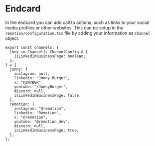 # Endcard

In the endcard you can add call to actions, such as links to your social media profiles or other websites.
This can be setup in the `remotion/configuration.tsx` file by adding your information as `Channel` object.

```tsx filename="Example configuration.tsx"
export const channels: {
  [key in Channel]: ChannelConfig & {
    isLinkedInBusinessPage: boolean;
  };
} = {
  jonny: {
    instagram: null,
    linkedin: "Jonny Burger",
    x: "@JNYBGR",
    youtube: "/JonnyBurger",
    discord: null,
    isLinkedInBusinessPage: false,
  },
  remotion: {
    instagram: "@remotion",
    linkedin: "Remotion",
    x: "@remotion",
    youtube: "@remotion_dev",
    discord: null,
    isLinkedInBusinessPage: true,
  },
};
```
